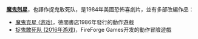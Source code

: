 '''[[魔鬼剋星|魔鬼剋星]]'''，也譯作捉鬼敢死队，是1984年美國恐怖喜劇片，並有多部改編作品：

* [[魔鬼克星_(游戏)|魔鬼克星 (游戏)]]，徳間書店1986年發行的動作遊戲
* [[捉鬼敢死队_(2016年游戏)|捉鬼敢死队 (2016年游戏)]]，FireForge Games开发的動作冒險遊戲

{{disambig|cat=四字作品消歧义}}